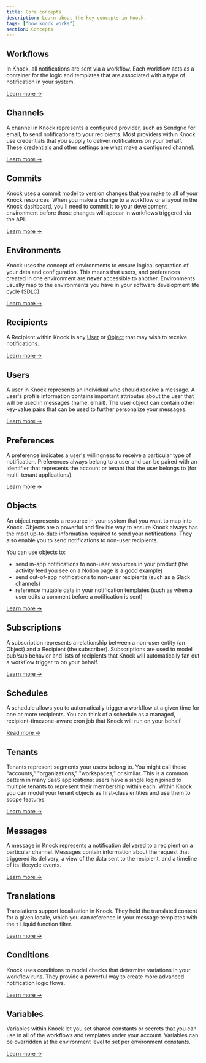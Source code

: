 ```yaml
---
title: Core concepts
description: Learn about the key concepts in Knock.
tags: ["how knock works"]
section: Concepts
---
```


## Workflows

In Knock, all notifications are sent via a workflow. Each workflow acts as a container for the logic and templates that are associated with a type of notification in your system.

[Learn more →](/concepts/workflows)

## Channels

A channel in Knock represents a configured provider, such as Sendgrid for email, to send notifications to your recipients. Most providers within Knock use credentials that you supply to deliver notifications on your behalf. These credentials and other settings are what make a configured channel.

[Learn more →](/concepts/channels)

## Commits

Knock uses a commit model to version changes that you make to all of your Knock resources. When you make a change to a workflow or a layout in the Knock dashboard, you'll need to commit it to your development environment before those changes will appear in workflows triggered via the API.

[Learn more →](/concepts/commits)

## Environments

Knock uses the concept of environments to ensure logical separation of your data and configuration. This means that users, and preferences created in one environment are **never** accessible to another. Environments usually map to the environments you have in your software development life cycle (SDLC).

[Learn more →](/concepts/environments)

## Recipients

A Recipient within Knock is any [User](#users) or [Object](#objects) that may wish to receive notifications.

[Learn more →](/concepts/recipients)

## Users

A user in Knock represents an individual who should receive a message. A user's profile information contains important attributes about the user that will be used in messages (name, email). The user object can contain other key-value pairs that can be used to further personalize your messages.

[Learn more →](/concepts/users)

## Preferences

A preference indicates a user's willingness to receive a particular type of notification. Preferences always belong to a user and can be paired with an identifier that represents the account or tenant that the user belongs to (for multi-tenant applications).

[Learn more →](/concepts/preferences)

## Objects

An object represents a resource in your system that you want to map into Knock. Objects are a powerful and flexible way to ensure Knock always has the most up-to-date information required to send your notifications. They also enable you to send notifications to non-user recipients.

You can use objects to:

- send in-app notifications to non-user resources in your product (the activity feed you see on a Notion page is a good example)
- send out-of-app notifications to non-user recipients (such as a Slack channels)
- reference mutable data in your notification templates (such as when a user edits a comment before a notification is sent)

[Learn more →](/concepts/objects)

## Subscriptions

A subscription represents a relationship between a non-user entity (an Object) and a Recipient (the subscriber). Subscriptions are used to model pub/sub behavior and lists of recipients that Knock will automatically fan out a workflow trigger to on your behalf.

[Learn more →](/concepts/subscriptions)

## Schedules

A schedule allows you to automatically trigger a workflow at a given time for one or more recipients. You can think of a schedule as a managed, recipient-timezone-aware cron job that Knock will run on your behalf.

[Read more →](/concepts/schedules)

## Tenants

Tenants represent segments your users belong to. You might call these "accounts," "organizations," "workspaces," or similar. This is a common pattern in many SaaS applications: users have a single login joined to multiple tenants to represent their membership within each. Within Knock you can model your tenant objects as first-class entities and use them to scope features.

[Learn more →](/concepts/tenants)

## Messages

A message in Knock represents a notification delivered to a recipient on a particular channel. Messages contain information about the request that triggered its delivery, a view of the data sent to the recipient, and a timeline of its lifecycle events.

[Learn more →](/concepts/messages)

## Translations

Translations support localization in Knock. They hold the translated content for a given locale, which you can reference in your message templates with the `t` Liquid function filter.

[Learn more →](/concepts/translations)

## Conditions

Knock uses conditions to model checks that determine variations in your workflow runs. They provide a powerful way to create more advanced notification logic flows.

[Learn more →](/concepts/conditions)

## Variables

Variables within Knock let you set shared constants or secrets that you can use in all of the workflows and templates under your account. Variables can be overridden at the environment level to set per environment constants.

[Learn more →](/concepts/variables)
